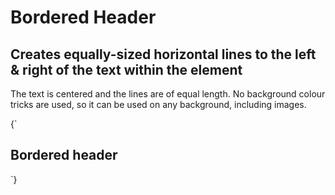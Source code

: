 
<Meta title="Objects/Bordered Header" />

# Bordered Header

## Creates equally-sized horizontal lines to the left & right of the text within the element

The text is centered and the lines are of equal length. No background colour tricks are used, so it can be used on any background, including images.

<Canvas>
  <Story name="Bordered header">
    {`
      <h2 class="o-bordered-header">Bordered header</h2>
    `}
  </Story>
</Canvas>

